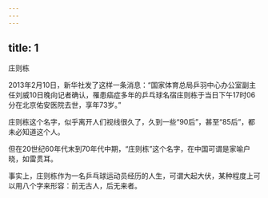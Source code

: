 ```yaml
---
---
---
```

title: 1
---



庄则栋



2013年2月10日，新华社发了这样一条消息：“国家体育总局乒羽中心办公室副主任刘威10日晚向记者确认，罹患癌症多年的乒乓球名宿庄则栋于当日下午17时06分在北京佑安医院去世，享年73岁。”

庄则栋这个名字，似乎离开人们视线很久了，久到一些“90后”，甚至“85后”，都未必知道这个人。

但在20世纪60年代末到70年代中期，“庄则栋”这个名字，在中国可谓是家喻户晓，如雷贯耳。

事实上，庄则栋作为一名乒乓球运动员经历的人生，可谓大起大伏，某种程度上可以用八个字来形容：前无古人，后无来者。